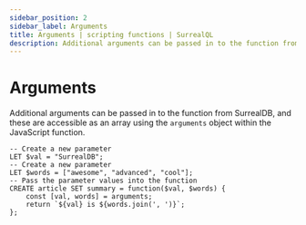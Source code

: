 ```yaml
---
sidebar_position: 2
sidebar_label: Arguments
title: Arguments | scripting functions | SurrealQL
description: Additional arguments can be passed in to the function from SurrealDB, and these are accessible as an array using the arguments object within the JavaScript function.
---
```


# Arguments

Additional arguments can be passed in to the function from SurrealDB, and these are accessible as an array using the `arguments` object within the JavaScript function.

```surql 
-- Create a new parameter
LET $val = "SurrealDB";
-- Create a new parameter
LET $words = ["awesome", "advanced", "cool"];
-- Pass the parameter values into the function
CREATE article SET summary = function($val, $words) {
	const [val, words] = arguments;
	return `${val} is ${words.join(', ')}`;
};
```